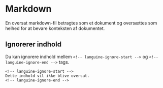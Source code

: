 # Markdown

En oversat markdown-fil betragtes som et dokument og oversættes som helhed for at bevare konteksten af dokumentet.

## Ignorerer indhold

Du kan ignorere indhold mellem `<!-- languine-ignore-start -->` og `<!-- languine-ignore-end -->` tags.

```mdx
<!-- languine-ignore-start -->
Dette indhold vil ikke blive oversat.
<!-- languine-ignore-end -->
``` 